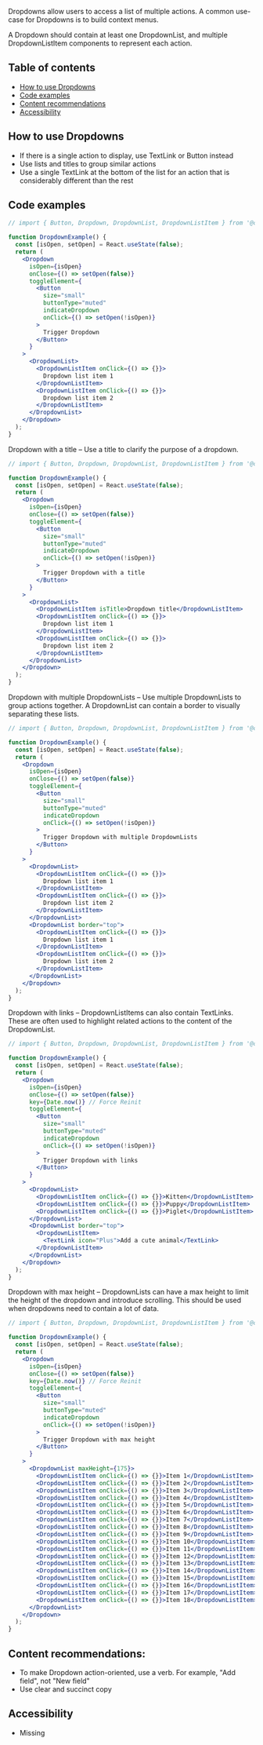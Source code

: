 Dropdowns allow users to access a list of multiple actions. A common use-case for Dropdowns is to build context menus.

A Dropdown should contain at least one DropdownList, and multiple DropdownListItem components to represent each action.

## Table of contents
- [How to use Dropdowns](#how-to-use-dropdowns)
- [Code examples](#code-examples)
- [Content recommendations](#content-recommendations)
- [Accessibility](#accessibility)

## How to use Dropdowns

- If there is a single action to display, use TextLink or Button instead
- Use lists and titles to group similar actions
- Use a single TextLink at the bottom of the list for an action that is considerably different than the rest

## Code examples

```jsx
// import { Button, Dropdown, DropdownList, DropdownListItem } from '@contentful/forma-36-react-components';

function DropdownExample() {
  const [isOpen, setOpen] = React.useState(false);
  return (
    <Dropdown
      isOpen={isOpen}
      onClose={() => setOpen(false)}
      toggleElement={
        <Button
          size="small"
          buttonType="muted"
          indicateDropdown
          onClick={() => setOpen(!isOpen)}
        >
          Trigger Dropdown
        </Button>
      }
    >
      <DropdownList>
        <DropdownListItem onClick={() => {}}>
          Dropdown list item 1
        </DropdownListItem>
        <DropdownListItem onClick={() => {}}>
          Dropdown list item 2
        </DropdownListItem>
      </DropdownList>
    </Dropdown>
  );
}
```

Dropdown with a title – Use a title to clarify the purpose of a dropdown.

```jsx
// import { Button, Dropdown, DropdownList, DropdownListItem } from '@contentful/forma-36-react-components';

function DropdownExample() {
  const [isOpen, setOpen] = React.useState(false);
  return (
    <Dropdown
      isOpen={isOpen}
      onClose={() => setOpen(false)}
      toggleElement={
        <Button
          size="small"
          buttonType="muted"
          indicateDropdown
          onClick={() => setOpen(!isOpen)}
        >
          Trigger Dropdown with a title
        </Button>
      }
    >
      <DropdownList>
        <DropdownListItem isTitle>Dropdown title</DropdownListItem>
        <DropdownListItem onClick={() => {}}>
          Dropdown list item 1
        </DropdownListItem>
        <DropdownListItem onClick={() => {}}>
          Dropdown list item 2
        </DropdownListItem>
      </DropdownList>
    </Dropdown>
  );
}
```

Dropdown with multiple DropdownLists – Use multiple DropdownLists to group actions together. A DropdownList can contain a border to visually separating these lists.

```jsx
// import { Button, Dropdown, DropdownList, DropdownListItem } from '@contentful/forma-36-react-components';

function DropdownExample() {
  const [isOpen, setOpen] = React.useState(false);
  return (
    <Dropdown
      isOpen={isOpen}
      onClose={() => setOpen(false)}
      toggleElement={
        <Button
          size="small"
          buttonType="muted"
          indicateDropdown
          onClick={() => setOpen(!isOpen)}
        >
          Trigger Dropdown with multiple DropdownLists
        </Button>
      }
    >
      <DropdownList>
        <DropdownListItem onClick={() => {}}>
          Dropdown list item 1
        </DropdownListItem>
        <DropdownListItem onClick={() => {}}>
          Dropdown list item 2
        </DropdownListItem>
      </DropdownList>
      <DropdownList border="top">
        <DropdownListItem onClick={() => {}}>
          Dropdown list item 1
        </DropdownListItem>
        <DropdownListItem onClick={() => {}}>
          Dropdown list item 2
        </DropdownListItem>
      </DropdownList>
    </Dropdown>
  );
}
```

Dropdown with links – DropdownListItems can also contain TextLinks. These are often used to highlight related actions to the content of the DropdownList.

```jsx
// import { Button, Dropdown, DropdownList, DropdownListItem } from '@contentful/forma-36-react-components';

function DropdownExample() {
  const [isOpen, setOpen] = React.useState(false);
  return (
    <Dropdown
      isOpen={isOpen}
      onClose={() => setOpen(false)}
      key={Date.now()} // Force Reinit
      toggleElement={
        <Button
          size="small"
          buttonType="muted"
          indicateDropdown
          onClick={() => setOpen(!isOpen)}
        >
          Trigger Dropdown with links
        </Button>
      }
    >
      <DropdownList>
        <DropdownListItem onClick={() => {}}>Kitten</DropdownListItem>
        <DropdownListItem onClick={() => {}}>Puppy</DropdownListItem>
        <DropdownListItem onClick={() => {}}>Piglet</DropdownListItem>
      </DropdownList>
      <DropdownList border="top">
        <DropdownListItem>
          <TextLink icon="Plus">Add a cute animal</TextLink>
        </DropdownListItem>
      </DropdownList>
    </Dropdown>
  );
}
```

Dropdown with max height – DropdownLists can have a max height to limit the height of the dropdown and introduce scrolling. This should be used when dropdowns need to contain a lot of data.

```jsx
// import { Button, Dropdown, DropdownList, DropdownListItem } from '@contentful/forma-36-react-components';

function DropdownExample() {
  const [isOpen, setOpen] = React.useState(false);
  return (
    <Dropdown
      isOpen={isOpen}
      onClose={() => setOpen(false)}
      key={Date.now()} // Force Reinit
      toggleElement={
        <Button
          size="small"
          buttonType="muted"
          indicateDropdown
          onClick={() => setOpen(!isOpen)}
        >
          Trigger Dropdown with max height
        </Button>
      }
    >
      <DropdownList maxHeight={175}>
        <DropdownListItem onClick={() => {}}>Item 1</DropdownListItem>
        <DropdownListItem onClick={() => {}}>Item 2</DropdownListItem>
        <DropdownListItem onClick={() => {}}>Item 3</DropdownListItem>
        <DropdownListItem onClick={() => {}}>Item 4</DropdownListItem>
        <DropdownListItem onClick={() => {}}>Item 5</DropdownListItem>
        <DropdownListItem onClick={() => {}}>Item 6</DropdownListItem>
        <DropdownListItem onClick={() => {}}>Item 7</DropdownListItem>
        <DropdownListItem onClick={() => {}}>Item 8</DropdownListItem>
        <DropdownListItem onClick={() => {}}>Item 9</DropdownListItem>
        <DropdownListItem onClick={() => {}}>Item 10</DropdownListItem>
        <DropdownListItem onClick={() => {}}>Item 11</DropdownListItem>
        <DropdownListItem onClick={() => {}}>Item 12</DropdownListItem>
        <DropdownListItem onClick={() => {}}>Item 13</DropdownListItem>
        <DropdownListItem onClick={() => {}}>Item 14</DropdownListItem>
        <DropdownListItem onClick={() => {}}>Item 15</DropdownListItem>
        <DropdownListItem onClick={() => {}}>Item 16</DropdownListItem>
        <DropdownListItem onClick={() => {}}>Item 17</DropdownListItem>
        <DropdownListItem onClick={() => {}}>Item 18</DropdownListItem>
      </DropdownList>
    </Dropdown>
  );
}
```

## Content recommendations:

- To make Dropdown action-oriented, use a verb. For example, "Add field", not "New field"
- Use clear and succinct copy

## Accessibility

- Missing
